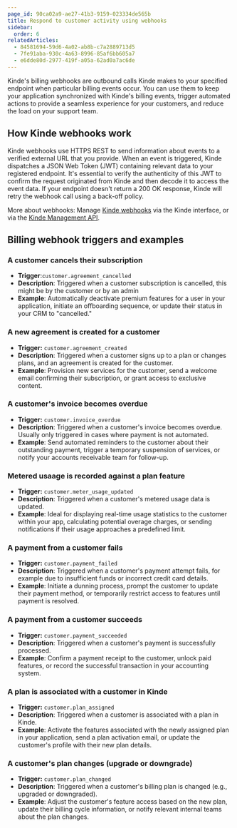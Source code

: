 ```yaml
---
page_id: 90ca02a9-ae27-41b3-9159-023334de565b
title: Respond to customer activity using webhooks
sidebar: 
  order: 6
relatedArticles:
  - 84581694-59d6-4a02-ab8b-c7a2889713d5
  - 7fe91aba-930c-4a63-8996-85af6bb605a7
  - e6dde80d-2977-419f-a05a-62ad0a7ac6de
---
```


Kinde's billing webhooks are outbound calls Kinde makes to your specified endpoint when particular billing events occur. You can use them to keep your application synchronized with Kinde's billing events, trigger automated actions to provide a seamless experience for your customers, and reduce the load on your support team. 

## How Kinde webhooks work

Kinde webhooks use HTTPS REST to send information about events to a verified external URL that you provide. When an event is triggered, Kinde dispatches a JSON Web Token (JWT) containing relevant data to your registered endpoint. It's essential to verify the authenticity of this JWT to confirm the request originated from Kinde and then decode it to access the event data. If your endpoint doesn't return a 200 OK response, Kinde will retry the webhook call using a back-off policy. 

More about webhooks: Manage [Kinde webhooks](/integrate/webhooks/about-webhooks/) via the Kinde interface, or via the [Kinde Management API](https://docs.kinde.com/kinde-apis/management/#tag/webhooks).

## Billing webhook triggers and examples

### A customer cancels their subscription
* **Trigger**:`customer.agreement_cancelled`
* **Description**: Triggered when a customer subscription is cancelled, this might be by the customer or by an admin
* **Example**: Automatically deactivate premium features for a user in your application, initiate an offboarding sequence, or update their status in your CRM to "cancelled."

### A new agreement is created for a customer
- **Trigger:** `customer.agreement_created`
- **Description**: Triggered when a customer signs up to a plan or changes plans, and an agreement is created for the customer.
- **Example**: Provision new services for the customer, send a welcome email confirming their subscription, or grant access to exclusive content.

### A customer's invoice becomes overdue
* **Trigger:** `customer.invoice_overdue`
* **Description**: Triggered when a customer's invoice becomes overdue. Usually only triggered in cases where payment is not automated.
* **Example**: Send automated reminders to the customer about their outstanding payment, trigger a temporary suspension of services, or notify your accounts receivable team for follow-up.

### Metered usaage is recorded against a plan feature
* **Trigger:** `customer.meter_usage_updated`
* **Description**: Triggered when a customer's metered usage data is updated.
* **Example**: Ideal for displaying real-time usage statistics to the customer within your app, calculating potential overage charges, or sending notifications if their usage approaches a predefined limit.

### A payment from a customer fails
* **Trigger:** `customer.payment_failed`
* **Description**: Triggered when a customer's payment attempt fails, for example due to insufficient funds or incorrect credit card details.
* **Example**: Initiate a dunning process, prompt the customer to update their payment method, or temporarily restrict access to features until payment is resolved.

### A payment from a customer succeeds
* **Trigger:** `customer.payment_succeeded`
* **Description**: Triggered when a customer's payment is successfully processed.
* **Example**: Confirm a payment receipt to the customer, unlock paid features, or record the successful transaction in your accounting system.

### A plan is associated with a customer in Kinde
* **Trigger:** `customer.plan_assigned`
* **Description**: Triggered when a customer is associated with a plan in Kinde.
* **Example**: Activate the features associated with the newly assigned plan in your application, send a plan activation email, or update the customer's profile with their new plan details.

### A customer's plan changes (upgrade or downgrade)
* **Trigger:** `customer.plan_changed`
* **Description**: Triggered when a customer's billing plan is changed (e.g., upgraded or downgraded).
* **Example**: Adjust the customer's feature access based on the new plan, update their billing cycle information, or notify relevant internal teams about the plan changes.
